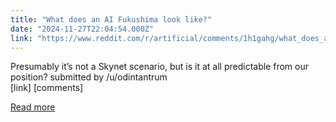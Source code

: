 ```yaml
---
title: "What does an AI Fukushima look like?"
date: "2024-11-27T22:04:54.000Z"
link: "https://www.reddit.com/r/artificial/comments/1h1gahg/what_does_an_ai_fukushima_look_like/"
---
```


Presumably it’s not a Skynet scenario, but is it at all predictable from our position?
    submitted by    /u/odintantrum  
 [link]   [comments]

[Read more](https://www.reddit.com/r/artificial/comments/1h1gahg/what_does_an_ai_fukushima_look_like/)
